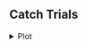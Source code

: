 ## **Catch Trials**

<!-- Catch Trial Plots -->

<details>
  <summary>
  Plot
  </summary>
  
<br>
  
```r
source('r-scripts/exp-1b/catch_trials.R')
plt_catch
```

Errorbars = 95% CI

</details> 
